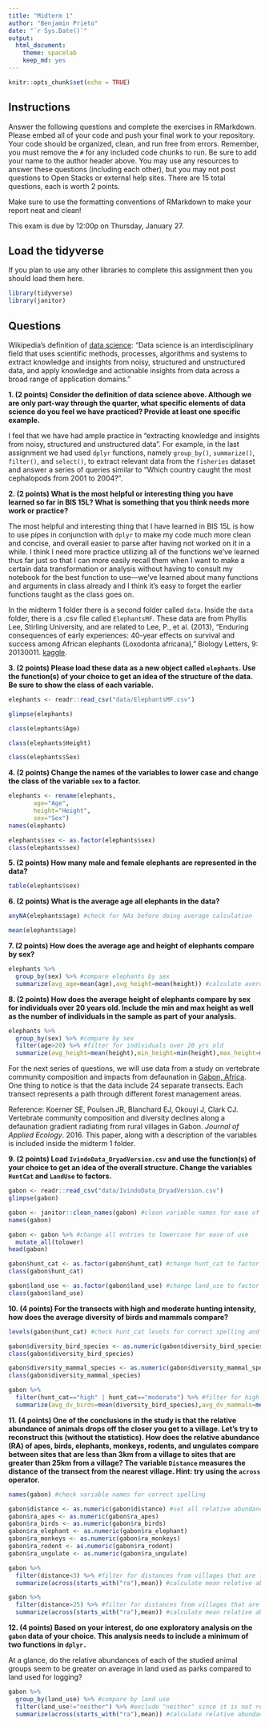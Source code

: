 ```yaml
---
title: "Midterm 1"
author: "Benjamin Prieto"
date: "`r Sys.Date()`"
output:
  html_document: 
    theme: spacelab
    keep_md: yes
---
```


```r
knitr::opts_chunk$set(echo = TRUE)
```

## Instructions
Answer the following questions and complete the exercises in RMarkdown. Please embed all of your code and push your final work to your repository. Your code should be organized, clean, and run free from errors. Remember, you must remove the `#` for any included code chunks to run. Be sure to add your name to the author header above. You may use any resources to answer these questions (including each other), but you may not post questions to Open Stacks or external help sites. There are 15 total questions, each is worth 2 points.  

Make sure to use the formatting conventions of RMarkdown to make your report neat and clean!  

This exam is due by 12:00p on Thursday, January 27.  

## Load the tidyverse
If you plan to use any other libraries to complete this assignment then you should load them here.
```r
library(tidyverse)
library(janitor)
```

## Questions  
Wikipedia's definition of [data science](https://en.wikipedia.org/wiki/Data_science): "Data science is an interdisciplinary field that uses scientific methods, processes, algorithms and systems to extract knowledge and insights from noisy, structured and unstructured data, and apply knowledge and actionable insights from data across a broad range of application domains."  

**1. (2 points) Consider the definition of data science above. Although we are only part-way through the quarter, what specific elements of data science do you feel we have practiced? Provide at least one specific example.**

I feel that we have had ample practice in "extracting knowledge and insights from noisy, structured and unstructured data". For example, in the last assignment we had used `dplyr` functions, namely `group_by()`, `summarize()`, `filter()`, and `select()`, to extract relevant data from the `fisheries` dataset and answer a series of queries similar to "Which country caught the most cephalopods from 2001 to 2004?".


**2. (2 points) What is the most helpful or interesting thing you have learned so far in BIS 15L? What is something that you think needs more work or practice?**  

The most helpful and interesting thing that I have learned in BIS 15L is how to use pipes in conjunction with `dplyr` to make my code much more clean and concise, and overall easier to parse after having not worked on it in a while. I think I need more practice utilizing all of the functions we've learned thus far just so that I can more easily recall them when I want to make a certain data transformation or analysis without having to consult my notebook for the best function to use—we've learned about many functions and arguments in class already and I think it's easy to forget the earlier functions taught as the class goes on.


In the midterm 1 folder there is a second folder called `data`. Inside the `data` folder, there is a .csv file called `ElephantsMF`. These data are from Phyllis Lee, Stirling University, and are related to Lee, P., et al. (2013), "Enduring consequences of early experiences: 40-year effects on survival and success among African elephants (Loxodonta africana)," Biology Letters, 9: 20130011. [kaggle](https://www.kaggle.com/mostafaelseidy/elephantsmf).  

**3. (2 points) Please load these data as a new object called `elephants`. Use the function(s) of your choice to get an idea of the structure of the data. Be sure to show the class of each variable.**

```r
elephants <- readr::read_csv("data/ElephantsMF.csv")
```

```r
glimpse(elephants)
```

```r
class(elephants$Age)
```

```r
class(elephants$Height)
```

```r
class(elephants$Sex)
```


**4. (2 points) Change the names of the variables to lower case and change the class of the variable `sex` to a factor.**

```r
elephants <- rename(elephants,
       age="Age",
       height="Height",
       sex="Sex")
names(elephants)
```

```r
elephants$sex <- as.factor(elephants$sex)
class(elephants$sex)
```


**5. (2 points) How many male and female elephants are represented in the data?**

```r
table(elephants$sex)
```


**6. (2 points) What is the average age all elephants in the data?**

```r
anyNA(elephants$age) #check for NAs before doing average calculation 
```

```r
mean(elephants$age)
```


**7. (2 points) How does the average age and height of elephants compare by sex?**

```r
elephants %>% 
  group_by(sex) %>% #compare elephants by sex
  summarize(avg_age=mean(age),avg_height=mean(height)) #calculate averages of age and height
```


**8. (2 points) How does the average height of elephants compare by sex for individuals over 20 years old. Include the min and max height as well as the number of individuals in the sample as part of your analysis.**  

```r
elephants %>% 
  group_by(sex) %>% #compare by sex
  filter(age>20) %>% #filter for individuals over 20 yrs old
  summarize(avg_height=mean(height),min_height=min(height),max_height=max(height),individuals=n()) #extract avg height, max, min, individuals
```


For the next series of questions, we will use data from a study on vertebrate community composition and impacts from defaunation in [Gabon, Africa](https://en.wikipedia.org/wiki/Gabon). One thing to notice is that the data include 24 separate transects. Each transect represents a path through different forest management areas.  

Reference: Koerner SE, Poulsen JR, Blanchard EJ, Okouyi J, Clark CJ. Vertebrate community composition and diversity declines along a defaunation gradient radiating from rural villages in Gabon. _Journal of Applied Ecology_. 2016. This paper, along with a description of the variables is included inside the midterm 1 folder.  

**9. (2 points) Load `IvindoData_DryadVersion.csv` and use the function(s) of your choice to get an idea of the overall structure. Change the variables `HuntCat` and `LandUse` to factors.**

```r
gabon <- readr::read_csv("data/IvindoData_DryadVersion.csv")
glimpse(gabon)
```

```r
gabon <- janitor::clean_names(gabon) #clean variable names for ease of use
names(gabon)
```

```r
gabon <- gabon %>% #change all entries to lowercase for ease of use
  mutate_all(tolower) 
head(gabon)
```

```r
gabon$hunt_cat <- as.factor(gabon$hunt_cat) #change hunt_cat to factor
class(gabon$hunt_cat)
```

```r
gabon$land_use <- as.factor(gabon$land_use) #change land_use to factor
class(gabon$land_use)
```


**10. (4 points) For the transects with high and moderate hunting intensity, how does the average diversity of birds and mammals compare?**

```r
levels(gabon$hunt_cat) #check hunt_cat levels for correct spelling and case
```

```r
gabon$diversity_bird_species <- as.numeric(gabon$diversity_bird_species) #change diversity_bird_species to numeric to allow calculations
class(gabon$diversity_bird_species)
```

```r
gabon$diversity_mammal_species <- as.numeric(gabon$diversity_mammal_species) #change diversity_mammal_species to numeric to allow calculations
class(gabon$diversity_mammal_species)
```

```r
gabon %>% 
  filter(hunt_cat=="high" | hunt_cat=="moderate") %>% #filter for high or moderate hunting
  summarize(avg_dv_birds=mean(diversity_bird_species),avg_dv_mammals=mean(diversity_mammal_species)) #calculate avg diversity for each group
```


**11. (4 points) One of the conclusions in the study is that the relative abundance of animals drops off the closer you get to a village. Let's try to reconstruct this (without the statistics). How does the relative abundance (RA) of apes, birds, elephants, monkeys, rodents, and ungulates compare between sites that are less than 3km from a village to sites that are greater than 25km from a village? The variable `Distance` measures the distance of the transect from the nearest village. Hint: try using the `across` operator.**

```r
names(gabon) #check variable names for correct spelling
```

```r
gabon$distance <- as.numeric(gabon$distance) #set all relative abundances to numeric to allow for calculations
gabon$ra_apes <- as.numeric(gabon$ra_apes)
gabon$ra_birds <- as.numeric(gabon$ra_birds)
gabon$ra_elephant <- as.numeric(gabon$ra_elephant)
gabon$ra_monkeys <- as.numeric(gabon$ra_monkeys)
gabon$ra_rodent <- as.numeric(gabon$ra_rodent)
gabon$ra_ungulate <- as.numeric(gabon$ra_ungulate)
```

```r
gabon %>% 
  filter(distance<3) %>% #filter for distances from villages that are less than 3 km away
  summarize(across(starts_with("ra"),mean)) #calculate mean relative abundance for all animal groups
```

```r
gabon %>% 
  filter(distance>25) %>% #filter for distances from villages that are more than 25 km away
  summarize(across(starts_with("ra"),mean)) #calculate mean relative abundance for all animal groups
```


**12. (4 points) Based on your interest, do one exploratory analysis on the `gabon` data of your choice. This analysis needs to include a minimum of two functions in `dplyr.`**

At a glance, do the relative abundances of each of the studied animal groups seem to be greater on average in land used as parks compared to land used for logging?

```r
gabon %>% 
  group_by(land_use) %>% #compare by land use
  filter(land_use!="neither") %>% #exclude "neither" since it is not relevant to the query
  summarize(across(starts_with("ra"),mean)) #calculate relative abundance for each animal group
```

